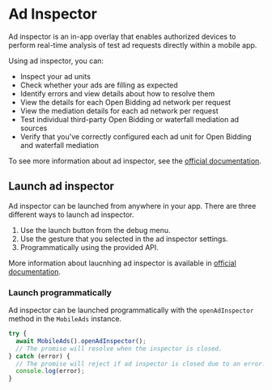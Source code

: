 # Ad Inspector

Ad inspector is an in-app overlay that enables authorized devices to perform real-time analysis of test ad requests directly within a mobile app.

Using ad inspector, you can:

- Inspect your ad units
- Check whether your ads are filling as expected
- Identify errors and view details about how to resolve them
- View the details for each Open Bidding ad network per request
- View the mediation details for each ad network per request
- Test individual third-party Open Bidding or waterfall mediation ad sources
- Verify that you've correctly configured each ad unit for Open Bidding and waterfall mediation

To see more information about ad inspector, see the [official documentation](https://developers.google.com/admob/android/ad-inspector).

## Launch ad inspector

Ad inspector can be launched from anywhere in your app. There are three different ways to launch ad inspector.

1. Use the launch button from the debug menu.
2. Use the gesture that you selected in the ad inspector settings.
3. Programmatically using the provided API.

More information about laucnhing ad inspector is available in [official documentation](https://developers.google.com/admob/android/ad-inspector#launch_ad_inspector).

### Launch programmatically

Ad inspector can be launched programmatically with the `openAdInspector` method in the `MobileAds` instance.

```js
try {
  await MobileAds().openAdInspector();
  // The promise will resolve when the inspector is closed.
} catch (error) {
  // The promise will reject if ad inspector is closed due to an error.
  console.log(error);
}
```
